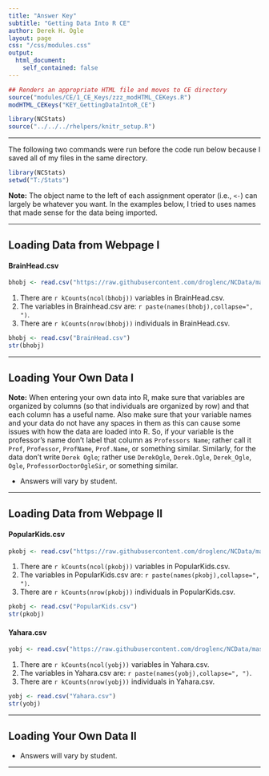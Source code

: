 ```yaml
---
title: "Answer Key"
subtitle: "Getting Data Into R CE"
author: Derek H. Ogle
layout: page
css: "/css/modules.css"
output:
  html_document:
    self_contained: false
---
```


```r
## Renders an appropriate HTML file and moves to CE directory
source("modules/CE/1_CE_Keys/zzz_modHTML_CEKeys.R")
modHTML_CEKeys("KEY_GettingDataIntoR_CE")
```

```r
library(NCStats)
source("../../../rhelpers/knitr_setup.R")
```

----

The following two commands were run before the code run below because I saved all of my files in the same directory.
```r
library(NCStats)
setwd("T:/Stats")
```

<div class="alert alert-warning">
<strong>Note:</strong> The object name to the left of each assignment operator (i.e., `<-`) can largely be whatever you want. In the examples below, I tried to uses names that made sense for the data being imported.
</div>
----

## Loading Data from Webpage I
#### **BrainHead.csv**
```r
bhobj <- read.csv("https://raw.githubusercontent.com/droglenc/NCData/master/BrainHead.csv")
```

1. There are `r kCounts(ncol(bhobj))` variables in BrainHead.csv.
1. The variables in Brainhead.csv are: `r paste(names(bhobj),collapse=", ")`.
1. There are `r kCounts(nrow(bhobj))` individuals in BrainHead.csv.

```r
bhobj <- read.csv("BrainHead.csv")
str(bhobj)
```

----

## Loading Your Own Data I

<div class="alert alert-warning">
<strong>Note:</strong> When entering your own data into R, make sure that variables are organized by columns (so that individuals are organized by row) and that each column has a useful name. Also make sure that your variable names and your data do not have any spaces in them as this can cause some issues with how the data are loaded into R. So, if your variable is the professor's name don't label that column as `Professors Name`; rather call it `Prof`, `Professor`, `ProfName`, `Prof.Name`, or something similar. Similarly, for the data don't write `Derek Ogle`; rather use `DerekOgle`, `Derek.Ogle`, `Derek_Ogle`, `Ogle`, `ProfessorDoctorOgleSir`, or something similar.
</div>

* Answers will vary by student.

----

## Loading Data from Webpage II

#### **PopularKids.csv**
```r
pkobj <- read.csv("https://raw.githubusercontent.com/droglenc/NCData/master/PopularKids.csv")
```

1. There are `r kCounts(ncol(pkobj))` variables in PopularKids.csv.
1. The variables in PopularKids.csv are: `r paste(names(pkobj),collapse=", ")`.
1. There are `r kCounts(nrow(pkobj))` individuals in PopularKids.csv.

```r
pkobj <- read.csv("PopularKids.csv")
str(pkobj)
```

#### **Yahara.csv**
```r
yobj <- read.csv("https://raw.githubusercontent.com/droglenc/NCData/master/Yahara.csv")
```

1. There are `r kCounts(ncol(yobj))` variables in Yahara.csv.
1. The variables in Yahara.csv are: `r paste(names(yobj),collapse=", ")`.
1. There are `r kCounts(nrow(yobj))` individuals in Yahara.csv.

```r
yobj <- read.csv("Yahara.csv")
str(yobj)
```

----

## Loading Your Own Data II

* Answers will vary by student.

----
